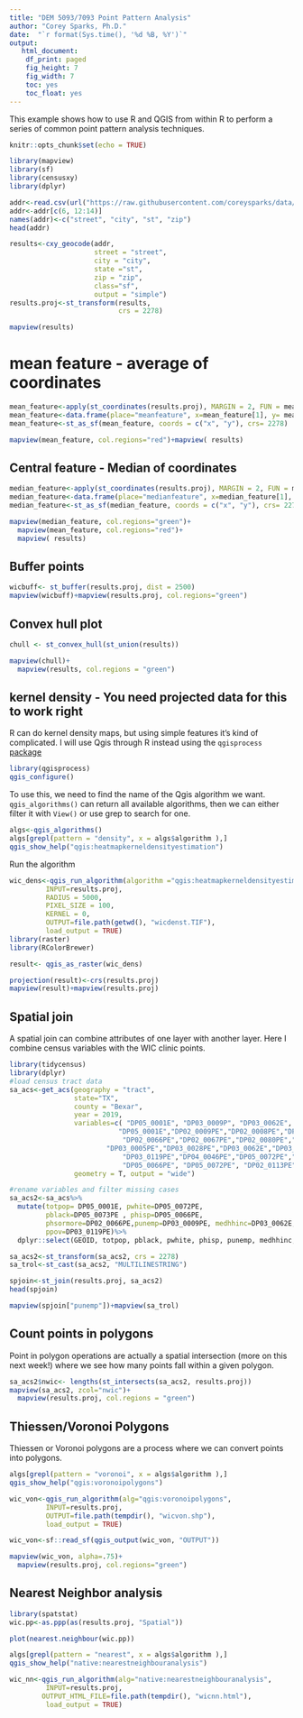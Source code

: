 ```yaml
---
title: "DEM 5093/7093 Point Pattern Analysis"
author: "Corey Sparks, Ph.D."
date:  "`r format(Sys.time(), '%d %B, %Y')`"
output:
   html_document:
    df_print: paged
    fig_height: 7
    fig_width: 7
    toc: yes
    toc_float: yes
---
```


This example shows how to use R and QGIS from within R to perform a series of common point pattern analysis techniques. 

```r
knitr::opts_chunk$set(echo = TRUE)
```

```r
library(mapview)
library(sf)
library(censusxy)
library(dplyr)
```

```r
addr<-read.csv(url("https://raw.githubusercontent.com/coreysparks/data/master/wic_west_side.csv"))
addr<-addr[c(6, 12:14)]
names(addr)<-c("street", "city", "st", "zip")
head(addr)

results<-cxy_geocode(addr,
                     street = "street",
                     city = "city",
                     state ="st",
                     zip = "zip",
                     class="sf",
                     output = "simple")
results.proj<-st_transform(results,
                           crs = 2278)
```


```r
mapview(results)
```


# mean feature - average of coordinates

```r
mean_feature<-apply(st_coordinates(results.proj), MARGIN = 2, FUN = mean)
mean_feature<-data.frame(place="meanfeature", x=mean_feature[1], y= mean_feature[2])
mean_feature<-st_as_sf(mean_feature, coords = c("x", "y"), crs= 2278)

mapview(mean_feature, col.regions="red")+mapview( results)
```

## Central feature - Median of coordinates
```r
median_feature<-apply(st_coordinates(results.proj), MARGIN = 2, FUN = median)
median_feature<-data.frame(place="medianfeature", x=median_feature[1], y= median_feature[2])
median_feature<-st_as_sf(median_feature, coords = c("x", "y"), crs= 2278)

mapview(median_feature, col.regions="green")+
  mapview(mean_feature, col.regions="red")+
  mapview( results)

```


## Buffer points
```r
wicbuff<- st_buffer(results.proj, dist = 2500)
mapview(wicbuff)+mapview(results.proj, col.regions="green")

```

## Convex hull plot
```r
chull <- st_convex_hull(st_union(results))

mapview(chull)+
  mapview(results, col.regions = "green")
```


## kernel density  - You need projected data for this to work right
R can do kernel density maps, but using simple features it's kind of complicated. I will use Qgis through R instead using the `qgisprocess` [package](https://github.com/paleolimbot/qgisprocess)

```r
library(qgisprocess)
qgis_configure()

```
To use this, we need to find the name of the Qgis algorithm we want. `qgis_algorithms()` can return all available algorithms, then we can either filter it with `View()` or use grep to search for one. 

```r

algs<-qgis_algorithms()
algs[grepl(pattern = "density", x = algs$algorithm ),]
qgis_show_help("qgis:heatmapkerneldensityestimation")


```

Run the algorithm
```r
wic_dens<-qgis_run_algorithm(algorithm ="qgis:heatmapkerneldensityestimation",
         INPUT=results.proj,
         RADIUS = 5000,
         PIXEL_SIZE = 100,
         KERNEL = 0,
         OUTPUT=file.path(getwd(), "wicdenst.TIF"),
         load_output = TRUE)
library(raster)
library(RColorBrewer)

result<- qgis_as_raster(wic_dens)

projection(result)<-crs(results.proj)
mapview(result)+mapview(results.proj)
```

## Spatial join
A spatial join can combine attributes of one layer with another layer. Here I combine census variables with the WIC clinic points.

```r
library(tidycensus)
library(dplyr)
#load census tract data
sa_acs<-get_acs(geography = "tract",
                state="TX",
                county = "Bexar", 
                year = 2019,
                variables=c( "DP05_0001E", "DP03_0009P", "DP03_0062E", "DP03_0119PE",
                           "DP05_0001E","DP02_0009PE","DP02_0008PE","DP02_0040E","DP02_0038E",
                            "DP02_0066PE","DP02_0067PE","DP02_0080PE","DP02_0092PE",
                        "DP03_0005PE","DP03_0028PE","DP03_0062E","DP03_0099PE","DP03_0101PE",
                            "DP03_0119PE","DP04_0046PE","DP05_0072PE","DP05_0073PE",
                            "DP05_0066PE", "DP05_0072PE", "DP02_0113PE") ,
                geometry = T, output = "wide")

#rename variables and filter missing cases
sa_acs2<-sa_acs%>%
  mutate(totpop= DP05_0001E, pwhite=DP05_0072PE, 
         pblack=DP05_0073PE , phisp=DP05_0066PE,
         phsormore=DP02_0066PE,punemp=DP03_0009PE, medhhinc=DP03_0062E,
         ppov=DP03_0119PE)%>%
  dplyr::select(GEOID, totpop, pblack, pwhite, phisp, punemp, medhhinc, ppov)

sa_acs2<-st_transform(sa_acs2, crs = 2278)
sa_trol<-st_cast(sa_acs2, "MULTILINESTRING")
```

```r
spjoin<-st_join(results.proj, sa_acs2)
head(spjoin)

mapview(spjoin["punemp"])+mapview(sa_trol)
```

## Count points in polygons
Point in polygon operations are actually a spatial intersection (more on this next week!) where we see how many points fall within a given polygon. 

```r
sa_acs2$nwic<- lengths(st_intersects(sa_acs2, results.proj))
mapview(sa_acs2, zcol="nwic")+
  mapview(results.proj, col.regions = "green")
```


## Thiessen/Voronoi Polygons
Thiessen or Voronoi polygons are a process where we can convert points into polygons.

```r
algs[grepl(pattern = "voronoi", x = algs$algorithm ),]
qgis_show_help("qgis:voronoipolygons")
```
```r


wic_von<-qgis_run_algorithm(alg="qgis:voronoipolygons",
         INPUT=results.proj,
         OUTPUT=file.path(tempdir(), "wicvon.shp"),
         load_output = TRUE)

wic_von<-sf::read_sf(qgis_output(wic_von, "OUTPUT"))

mapview(wic_von, alpha=.75)+
  mapview(results.proj, col.regions="green")

```


## Nearest Neighbor analysis

```r
library(spatstat)
wic.pp<-as.ppp(as(results.proj, "Spatial"))

plot(nearest.neighbour(wic.pp))
```

```r
algs[grepl(pattern = "nearest", x = algs$algorithm ),]
qgis_show_help("native:nearestneighbouranalysis")
```



```r


wic_nn<-qgis_run_algorithm(alg="native:nearestneighbouranalysis",
         INPUT=results.proj,
        OUTPUT_HTML_FILE=file.path(tempdir(), "wicnn.html"),
         load_output = TRUE)


```